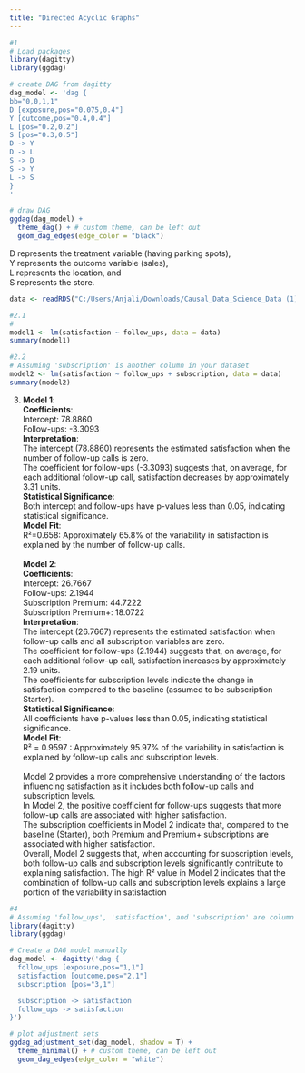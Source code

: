 ```yaml
---
title: "Directed Acyclic Graphs"
---
```

```r
#1
# Load packages
library(dagitty)
library(ggdag)

# create DAG from dagitty
dag_model <- 'dag {
bb="0,0,1,1"
D [exposure,pos="0.075,0.4"]
Y [outcome,pos="0.4,0.4"]
L [pos="0.2,0.2"]
S [pos="0.3,0.5"]
D -> Y
D -> L
S -> D
S -> Y
L -> S
}
'

# draw DAG
ggdag(dag_model) +
  theme_dag() + # custom theme, can be left out
  geom_dag_edges(edge_color = "black")

```
D represents the treatment variable (having parking spots),<br>
Y represents the outcome variable (sales),<br>
L represents the location, and<br>
S represents the store.<br>
```r
data <- readRDS("C:/Users/Anjali/Downloads/Causal_Data_Science_Data (1)/Causal_Data_Science_Data/customer_sat.rds")

#2.1
#
model1 <- lm(satisfaction ~ follow_ups, data = data)
summary(model1)

```
```r
#2.2
# Assuming 'subscription' is another column in your dataset
model2 <- lm(satisfaction ~ follow_ups + subscription, data = data)
summary(model2)
```
3.
**Model 1**:<br>
**Coefficients**:<br>
Intercept: 78.8860<br>
Follow-ups: -3.3093<br>
**Interpretation**:<br>
The intercept (78.8860) represents the estimated satisfaction when the number of follow-up calls is zero.<br>
The coefficient for follow-ups (-3.3093) suggests that, on average, for each additional follow-up call, satisfaction decreases by approximately 3.31 units.<br>
**Statistical Significance**:<br>
Both intercept and follow-ups have p-values less than 0.05, indicating statistical significance.<br>
**Model Fit**:<br>
R²=0.658: Approximately 65.8% of the variability in satisfaction is explained by the number of follow-up calls.<br>
<br>
**Model 2**:<br>
**Coefficients**:<br>
Intercept: 26.7667<br>
Follow-ups: 2.1944<br>
Subscription Premium: 44.7222<br>
Subscription Premium+: 18.0722<br>
**Interpretation**:<br>
The intercept (26.7667) represents the estimated satisfaction when follow-up calls and all subscription variables are zero.<br>
The coefficient for follow-ups (2.1944) suggests that, on average, for each additional follow-up call, satisfaction increases by approximately 2.19 units.<br>
The coefficients for subscription levels indicate the change in satisfaction compared to the baseline (assumed to be subscription Starter).<br>
**Statistical Significance**:<br>
All coefficients have p-values less than 0.05, indicating statistical significance.<br>
**Model Fit**:<br>
R² = 0.9597 : Approximately 95.97% of the variability in satisfaction is explained by follow-up calls and subscription levels.<br>
<br>
Model 2 provides a more comprehensive understanding of the factors influencing satisfaction as it includes both follow-up calls and subscription levels.<br>
In Model 2, the positive coefficient for follow-ups suggests that more follow-up calls are associated with higher satisfaction.<br>
The subscription coefficients in Model 2 indicate that, compared to the baseline (Starter), both Premium and Premium+ subscriptions are associated with higher satisfaction.<br>
Overall, Model 2 suggests that, when accounting for subscription levels, both follow-up calls and subscription levels significantly contribute to explaining satisfaction. The high R² value in Model 2 indicates that the combination of follow-up calls and subscription levels explains a large portion of the variability in satisfaction

```r
#4
# Assuming 'follow_ups', 'satisfaction', and 'subscription' are column names in dataset
library(dagitty)
library(ggdag)

# Create a DAG model manually
dag_model <- dagitty('dag {
  follow_ups [exposure,pos="1,1"]
  satisfaction [outcome,pos="2,1"]
  subscription [pos="3,1"]

  subscription -> satisfaction
  follow_ups -> satisfaction
}')

# plot adjustment sets
ggdag_adjustment_set(dag_model, shadow = T) +
  theme_minimal() + # custom theme, can be left out
  geom_dag_edges(edge_color = "white")
```

